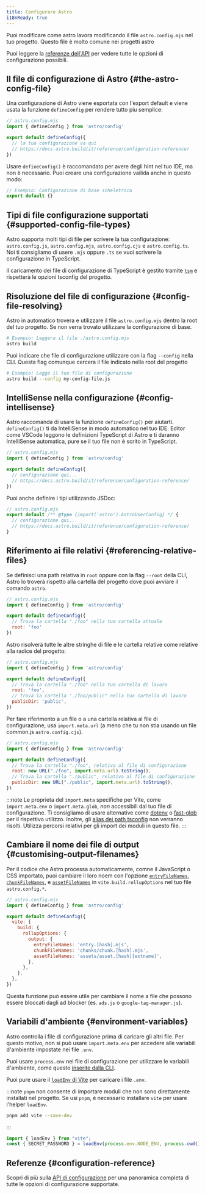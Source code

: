 ```yaml
---
title: Configurare Astro
i18nReady: true
---
```


Puoi modificare come astro lavora modificando il file `astro.config.mjs` nel tuo progetto. Questo file è molto comune nei progetti astro 

<ReadMore>Puoi leggere la [referenze dell'API](/it/reference/configuration-reference/) per vedere tutte le opzioni di configurazione possibili.</ReadMore>

## Il file di configurazione di Astro  \{#the-astro-config-file\}

Una configurazione di Astro viene esportata con l'export default e viene usata la funzione `defineConfig` per rendere tutto piu semplice:

```js
// astro.config.mjs
import { defineConfig } from 'astro/config'

export default defineConfig({
  // la tua configurazione va qui 
  // https://docs.astro.build/it/reference/configuration-reference/
})
```

Usare `defineConfig()` è raccomandato per avere degli hint nel tuo IDE, ma non è necessario. Puoi creare una configurazione vailida anche in questo modo:

```js title="astro.config.mjs"
// Esempio: Configurazione di base scheletrica
export default {}
```

## Tipi di file configurazione supportati \{#supported-config-file-types\}

Astro supporta molti tipi di file per scrivere la tua configurazione: `astro.config.js`, `astro.config.mjs`, `astro.config.cjs` e `astro.config.ts`. Noi ti consigliamo di usere `.mjs` oppure `.ts` se vuoi scrivere la configurazione in TypeScript.

Il caricamento dei file di configurazione di TypeScript è gestito tramite [`tsm`](https://github.com/lukeed/tsm) e rispetterà le opzioni tsconfig del progetto.
## Risoluzione del file di configurazione \{#config-file-resolving\}

Astro in automatico trovera e utilizzare il file `astro.config.mjs` dentro la root del tuo progetto. Se non verra trovato utilizzare la configurazione di base.

```bash
# Esempio: Leggera il file ./astro.config.mjs
astro build
```

Puoi indicare che file di configurazione utilizzare con la flag `--config` nella CLI. Questa flag comunque cercera il file indicato nella root del progetto

```bash
# Esempio: Legge il tuo file di configurazione
astro build --config my-config-file.js
```

## IntelliSense nella configurazione \{#config-intellisense\}

Astro raccomanda di usare la funzione `defineConfig()` per aiutarti. `defineConfig()` ti da IntelliSense in modo automatico nel tuo IDE. Editor come VSCode leggono le definizioni TypeScript di Astro e ti daranno IntelliSense automatica, pure se il tuo file non è scrito in TypeScript.

```js
// astro.config.mjs
import { defineConfig } from 'astro/config'

export default defineConfig({
  // configurazione qui...
  // https://docs.astro.build/it/reference/configuration-reference/
})
```

Puoi anche definire i tipi utilizzando JSDoc:

```js
// astro.config.mjs
export default /** @type {import('astro').AstroUserConfig} */ {
  // configurazione qui...
  // https://docs.astro.build/it/reference/configuration-reference/
}
```

## Riferimento ai file relativi \{#referencing-relative-files\}

Se definisci una path relativa in `root` oppure con la flag `--root` della CLI, Astro lo troverà rispetto alla cartella del progetto dove puoi avviare il comando `astro`.

```js
// astro.config.mjs
import { defineConfig } from 'astro/config'

export default defineConfig({
  // Trova la cartella "./foo" nella tua cartella attuale 
  root: 'foo'
})
```

Astro risolverà tutte le altre stringhe di file e le cartella relative come relative alla radice del progetto:

```js
// astro.config.mjs
import { defineConfig } from 'astro/config'

export default defineConfig({
  // Trova la cartella "./foo" nella tua cartella di lavoro 
  root: 'foo',
  // Trova la cartella "./foo/public" nella tua cartella di lavoro 
  publicDir: 'public',
})
```

Per fare riferimento a un file o a una cartella relativa al file di configurazione, usa `import.meta.url` (a meno che tu non stia usando un file common.js `astro.config.cjs`).

```js "import.meta.url"
// astro.config.mjs
import { defineConfig } from 'astro/config'

export default defineConfig({
  // Trova la cartella "./foo", relativa al file di configurazione 
  root: new URL("./foo", import.meta.url).toString(),
  // Trova la cartella "./public", relativa al file di configurazione 
  publicDir: new URL("./public", import.meta.url).toString(),
})
```

:::note
Le proprieta del `import.meta` specifiche per Vite, come `import.meta.env` o `import.meta.glob`, _non_ accessibili dal tuo file di configurazione. Ti consigliamo di usare alternative come [dotenv](https://github.com/motdotla/dotenv) o [fast-glob](https://github.com/mrmlnc/fast-glob) per il rispettivo utilizzo. Inoltre, gli [alias dei path tsconfig](https://www.typescriptlang.org/tsconfig#paths) non verranno risolti. Utilizza percorsi relativi per gli import dei moduli in questo file.
:::

## Cambiare il nome dei file di output \{#customising-output-filenames\}

Per il codice che Astro processa automaticamente, comne il JavaScript o CSS importato, puoi cambiare il loro noem con l'opzione [`entryFileNames`](https://rollupjs.org/guide/en/#outputentryfilenames), [`chunkFileNames`](https://rollupjs.org/guide/en/#outputchunkfilenames), e [`assetFileNames`](https://rollupjs.org/guide/en/#outputassetfilenames) in `vite.build.rollupOptions` nel tuo file `astro.config.*`.

```js ins={9-11}
// astro.config.mjs
import { defineConfig } from 'astro/config'

export default defineConfig({
  vite: {
    build: {
      rollupOptions: {
        output: {
          entryFileNames: 'entry.[hash].mjs',
          chunkFileNames: 'chunks/chunk.[hash].mjs',
          assetFileNames: 'assets/asset.[hash][extname]',
        },
      },
    },
  },
})
```

Questa funzione può essere utile per cambiare il nome a file che possono essere bloccati dagli ad blocker (es. `ads.js` o `google-tag-manager.js`).

## Variabili d'ambiente  \{#environment-variables\}
Astro controlla i file di configurazione prima di caricare gli altri file. Per questo motivo, non si può usare `import.meta.env` per accedere alle variabili d'ambiente impostate nei file `.env`.

Puoi usare `process.env` nel file di configurazione per utilizzare le variabili d'ambiente, come questo [inserite dalla CLI](/it/guides/environment-variables/#using-the-cli).

Puoi pure usare il [`loadEnv` di Vite](https://main.vitejs.dev/config/#using-environment-variables-in-config) per caricare i file `.env`.

:::note
`pnpm` non consente di importare moduli che non sono direttamente installati nel progetto. Se usi `pnpm`, è necessario installare `vite` per usare l'helper `loadEnv`.

```sh
pnpm add vite --save-dev
```
:::

```js title="astro.config.mjs"
import { loadEnv } from "vite";
const { SECRET_PASSWORD } = loadEnv(process.env.NODE_ENV, process.cwd(), "");
```

## Referenze  \{#configuration-reference\}

<ReadMore>Scopri di più sulla [API di configurazione](/it/reference/configuration-reference/) per una panoramica completa di tutte le opzioni di configurazione supportate.</ReadMore>
